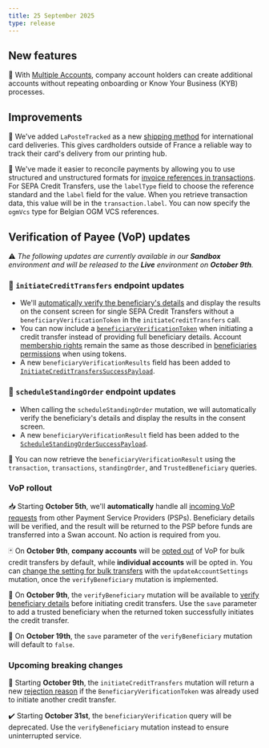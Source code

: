 ```yaml
---
title: 25 September 2025
type: release
---
```


## New features

🏦 With [Multiple Accounts](/preview/multiple-accounts/), company account holders can create additional accounts without repeating onboarding or Know Your Business (KYB) processes.

## Improvements

🚚 We've added `LaPosteTracked` as a new [shipping method](/topics/cards/physical/#shipping-methods) for international card deliveries. This gives cardholders outside of France a reliable way to track their card's delivery from our printing hub.

📄 We've made it easier to reconcile payments by allowing you to use structured and unstructured formats for [invoice references in transactions](/topics/payments/credit-transfers/sepa/guide-initiate-ct). For SEPA Credit Transfers, use the `labelType` field to choose the reference standard and the `label` field for the value. When you retrieve transaction data, this value will be in the `transaction.label`. You can now specify the `ogmVcs` type for Belgian OGM VCS references.

## Verification of Payee (VoP) updates

⚠️ *The following updates are currently available in our **Sandbox** environment and will be released to the **Live** environment on **October 9th**.*

### 💸 `initiateCreditTransfers` endpoint updates

- We'll [automatically verify the beneficiary's details](/preview/vop/verification-of-payee#option-1) and display the results on the consent screen for single SEPA Credit Transfers without a `beneficiaryVerificationToken` in the `initiateCreditTransfers` call.
- You can now include a [`beneficiaryVerificationToken`](/preview/vop/guide-verify-beneficiary/#step-3) when initiating a credit transfer instead of providing full beneficiary details. Account [membership rights](/preview/vop/guide-verify-beneficiary/#token-permissions) remain the same as those described in [beneficiaries permissions](/topics/payments/credit-transfers/#beneficiaries-permissions) when using tokens.
- A new `beneficiaryVerificationResults` field has been added to [`InitiateCreditTransfersSuccessPayload`](https://api-reference.swan.io/objects/initiate-credit-transfers-success-payload/).

### 📅 `scheduleStandingOrder` endpoint  updates

- When calling the `scheduleStandingOrder` mutation, we will automatically verify the beneficiary's details and display the results in the consent screen.
- A new `beneficiaryVerificationResult` field has been added to the  [`ScheduleStandingOrderSuccessPayload`](https://api-reference.swan.io/objects/schedule-standing-order-success-payload/).

📒  You can now retrieve the `beneficiaryVerificationResult` using the  `transaction`, `transactions`, `standingOrder`, and `TrustedBeneficiary` queries.

### VoP rollout

📥 Starting **October 5th**, we'll **automatically** handle all [incoming VoP requests](/preview/vop/incoming-vop-requests/) from other Payment Service Providers (PSPs). Beneficiary details will be verified, and the result will be returned to the PSP before funds are transferred into a Swan account. No action is required from you.

🃏 On **October 9th**, **company accounts** will be [opted out](/preview/vop/bulk-credit-transfers#bulk-requirements) of VoP for bulk credit transfers by default, while **individual accounts** will be opted in. You can [change the setting for bulk transfers](/preview/vop/bulk-credit-transfers#changing-settings) with the `updateAccountSettings` mutation, once the `verifyBeneficiary`  mutation is implemented.

📡 On **October 9th**, the `verifyBeneficiary` mutation will be available to [verify beneficiary details](/preview/vop/guide-verify-beneficiary/) before initiating credit transfers. Use the `save` parameter to add a trusted beneficiary when the returned token successfully initiates the credit transfer.

📩 On **October 19th**, the `save` parameter of the `verifyBeneficiary` mutation will default to `false`.

### Upcoming breaking changes

🛑 Starting **October 9th**, the `initiateCreditTransfers` mutation will return a new [rejection reason](https://api-reference.swan.io/objects/beneficiary-verification-token-already-consumed-rejection/) if the `BeneficiaryVerificationToken` was already used to initiate another credit transfer.

✔️ Starting **October 31st**, the `beneficiaryVerification` query will be deprecated. Use the `verifyBeneficiary` mutation instead to ensure uninterrupted service.
